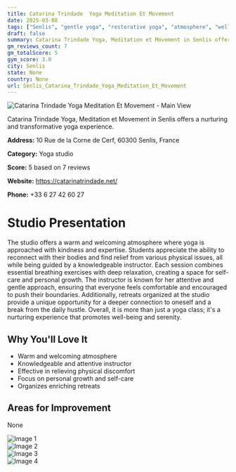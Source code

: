 ```yaml
---
title: Catarina Trindade  Yoga Meditation Et Movement
date: 2025-03-08
tags: ["Senlis", "gentle yoga", "restorative yoga", "atmosphere", "well-being", "Senlis"]  
draft: false
summary: Catarina Trindade Yoga, Meditation et Movement in Senlis offers a nurturing and transformative yoga experience.
gm_reviews_count: 7
gm_totalScore: 5
gym_score: 3.0
city: Senlis
state: None
country: None
url: Senlis_Catarina_Trindade_Yoga_Meditation_Et_Movement
---
```


<div className="aspect-[16/9] relative my-8">
  <img 
    src="https://lh5.googleusercontent.com/p/AF1QipMwwAx4-_ierUp9szZppbwFeT6VS96AfSlT9DPs=w1920-h1080-k-no"
    alt="Catarina Trindade  Yoga Meditation Et Movement - Main View"
    className="object-cover absolute inset-0 w-full h-full rounded-lg"
  />
</div>

Catarina Trindade Yoga, Meditation et Movement in Senlis offers a nurturing and transformative yoga experience.

**Address:** 10 Rue de la Corne de Cerf, 60300 Senlis, France

**Category:** Yoga studio

**Score:** 5 based on 7 reviews

**Website:** https://catarinatrindade.net/

**Phone:** +33 6 27 42 60 27

# Studio Presentation

The studio offers a warm and welcoming atmosphere where yoga is approached with kindness and expertise. Students appreciate the ability to reconnect with their bodies and find relief from various physical issues, all while being guided by a knowledgeable instructor. Each session combines essential breathing exercises with deep relaxation, creating a space for self-care and personal growth. The instructor is known for her attentive and gentle approach, ensuring that everyone feels comfortable and encouraged to push their boundaries. Additionally, retreats organized at the studio provide a unique opportunity for a deeper connection to oneself and a break from the daily hustle. Overall, it is more than just a yoga class; it's a nurturing experience that promotes well-being and serenity.

## Why You'll Love It

- Warm and welcoming atmosphere
- Knowledgeable and attentive instructor
- Effective in relieving physical discomfort
- Focus on personal growth and self-care
- Organizes enriching retreats

## Areas for Improvement

None

<div className="grid grid-cols-1 xl:grid-cols-2 gap-4 my-8">
<div className="aspect-[4/3] relative"><img src="https://lh5.googleusercontent.com/p/AF1QipM4vabDsU7ntwTTFNiNK2b5_Q12FXahRttEoJP9=w1920-h1080-k-no" alt="Image 1" className="object-cover absolute inset-0 w-full h-full rounded-lg" /></div>
<div className="aspect-[4/3] relative"><img src="https://lh5.googleusercontent.com/p/AF1QipMbtJbXEmxDlP_HtRItRJ6LxxAC4KcN7dFHqTdc=w1920-h1080-k-no" alt="Image 2" className="object-cover absolute inset-0 w-full h-full rounded-lg" /></div>
<div className="aspect-[4/3] relative"><img src="https://lh5.googleusercontent.com/p/AF1QipNq9wyND8_Z8rZXFp3oN-1se3SjvP9t20mDqAp-=w1920-h1080-k-no" alt="Image 3" className="object-cover absolute inset-0 w-full h-full rounded-lg" /></div>
<div className="aspect-[4/3] relative"><img src="https://lh5.googleusercontent.com/p/AF1QipOGBFksd7ndsO34ZuHBsCokdDlR9L46vqUAcIKR=w1920-h1080-k-no" alt="Image 4" className="object-cover absolute inset-0 w-full h-full rounded-lg" /></div>
</div>
